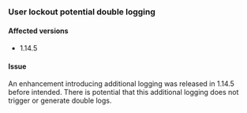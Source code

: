 ### User lockout potential double logging

#### Affected versions

- 1.14.5

#### Issue

An enhancement introducing additional logging was released in 1.14.5 before intended. There is potential that this additional logging does not trigger or generate double logs. 